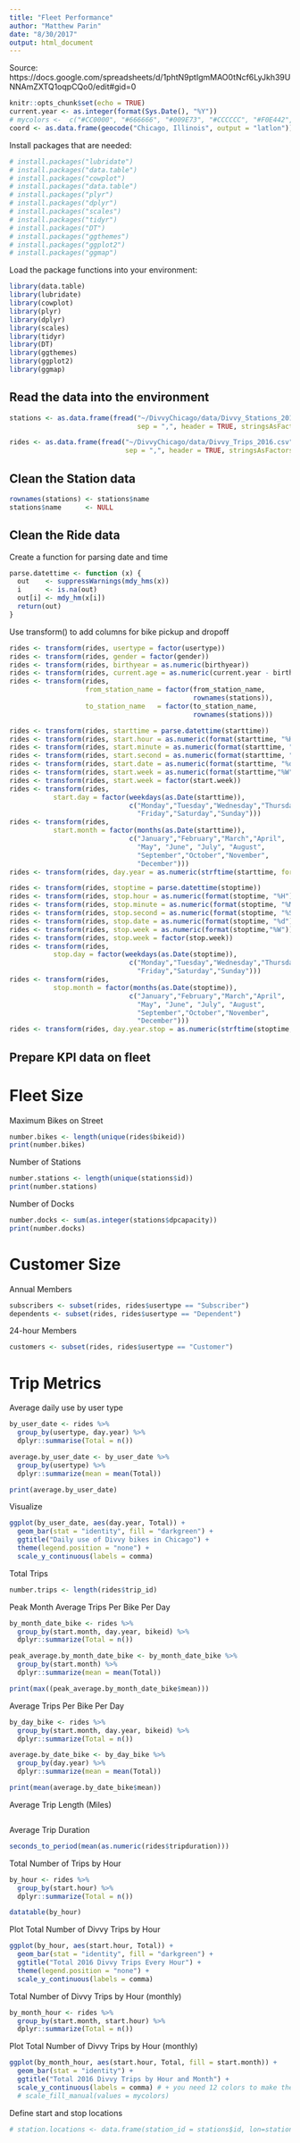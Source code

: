 ```yaml
---
title: "Fleet Performance"
author: "Matthew Parin"
date: "8/30/2017"
output: html_document
---
```


Source: https://docs.google.com/spreadsheets/d/1phtN9ptIgmMAO0tNcf6LyJkh39UNNAmZXTQ1oqpCQo0/edit#gid=0

```r
knitr::opts_chunk$set(echo = TRUE)
current.year <- as.integer(format(Sys.Date(), "%Y"))
# mycolors <-  c("#CC0000", "#666666", "#009E73", "#CCCCCC", "#F0E442", "#0072B2", "#CC79A7")
coord <- as.data.frame(geocode("Chicago, Illinois", output = "latlon"))
```

Install packages that are needed:

```r
# install.packages("lubridate")
# install.packages("data.table")
# install.packages("cowplot")
# install.packages("data.table")
# install.packages("plyr")
# install.packages("dplyr")
# install.packages("scales")
# install.packages("tidyr")
# install.packages("DT")
# install.packages("ggthemes")
# install.packages("ggplot2")
# install.packages("ggmap")
```

Load the package functions into your environment:

```r
library(data.table)
library(lubridate)
library(cowplot)
library(plyr)
library(dplyr)
library(scales)
library(tidyr)
library(DT)
library(ggthemes)
library(ggplot2)
library(ggmap)
```

## Read the data into the environment

```r
stations <- as.data.frame(fread("~/DivvyChicago/data/Divvy_Stations_2017_Q1Q2.csv",
                                sep = ",", header = TRUE, stringsAsFactors = FALSE))
```

```r
rides <- as.data.frame(fread("~/DivvyChicago/data/Divvy_Trips_2016.csv",
                             sep = ",", header = TRUE, stringsAsFactors = FALSE))
```

## Clean the Station data

```r
rownames(stations) <- stations$name
stations$name      <- NULL
```

## Clean the Ride data

Create a function for parsing date and time
```r
parse.datettime <- function (x) {
  out    <- suppressWarnings(mdy_hms(x))
  i      <- is.na(out)
  out[i] <- mdy_hm(x[i])
  return(out)
}
```

Use transform() to add columns for bike pickup and dropoff
```r
rides <- transform(rides, usertype = factor(usertype))
rides <- transform(rides, gender = factor(gender))
rides <- transform(rides, birthyear = as.numeric(birthyear))
rides <- transform(rides, current.age = as.numeric(current.year - birthyear))
rides <- transform(rides,
                   from_station_name = factor(from_station_name,
				                              rownames(stations)),
                   to_station_name   = factor(to_station_name,
				                              rownames(stations)))

rides <- transform(rides, starttime = parse.datettime(starttime))
rides <- transform(rides, start.hour = as.numeric(format(starttime, "%H")))
rides <- transform(rides, start.minute = as.numeric(format(starttime, "%M")))
rides <- transform(rides, start.second = as.numeric(format(starttime, "%S")))
rides <- transform(rides, start.date = as.numeric(format(starttime, "%d")))
rides <- transform(rides, start.week = as.numeric(format(starttime,"%W")))
rides <- transform(rides, start.week = factor(start.week))
rides <- transform(rides,
           start.day = factor(weekdays(as.Date(starttime)),
                              c("Monday","Tuesday","Wednesday","Thursday",
                                "Friday","Saturday","Sunday")))
rides <- transform(rides,
           start.month = factor(months(as.Date(starttime)),
                              c("January","February","March","April",
                                "May", "June", "July", "August",
                                "September","October","November",
                                "December")))
rides <- transform(rides, day.year = as.numeric(strftime(starttime, format = "%j")))

rides <- transform(rides, stoptime = parse.datettime(stoptime))
rides <- transform(rides, stop.hour = as.numeric(format(stoptime, "%H")))
rides <- transform(rides, stop.minute = as.numeric(format(stoptime, "%M")))
rides <- transform(rides, stop.second = as.numeric(format(stoptime, "%S")))
rides <- transform(rides, stop.date = as.numeric(format(stoptime, "%d")))
rides <- transform(rides, stop.week = as.numeric(format(stoptime,"%W")))
rides <- transform(rides, stop.week = factor(stop.week))
rides <- transform(rides,
           stop.day = factor(weekdays(as.Date(stoptime)),
                              c("Monday","Tuesday","Wednesday","Thursday",
                                "Friday","Saturday","Sunday")))
rides <- transform(rides,
           stop.month = factor(months(as.Date(stoptime)),
                              c("January","February","March","April",
                                "May", "June", "July", "August",
                                "September","October","November",
                                "December")))
rides <- transform(rides, day.year.stop = as.numeric(strftime(stoptime, format = "%j")))
```

## Prepare KPI data on fleet

# Fleet Size

Maximum Bikes on Street
```r
number.bikes <- length(unique(rides$bikeid))
print(number.bikes)
```

Number of Stations
```r
number.stations <- length(unique(stations$id))
print(number.stations)
```

Number of Docks
```r
number.docks <- sum(as.integer(stations$dpcapacity))
print(number.docks)
```

# Customer Size 

Annual Members
```r
subscribers <- subset(rides, rides$usertype == "Subscriber")
dependents <- subset(rides, rides$usertype == "Dependent")
```

24-hour Members
```r
customers <- subset(rides, rides$usertype == "Customer")
```

# Trip Metrics

Average daily use by user type
```r
by_user_date <- rides %>%
  group_by(usertype, day.year) %>%
  dplyr::summarise(Total = n())

average.by_user_date <- by_user_date %>%
  group_by(usertype) %>%
  dplyr::summarize(mean = mean(Total))

print(average.by_user_date)
```

Visualize
```r
ggplot(by_user_date, aes(day.year, Total)) +
  geom_bar(stat = "identity", fill = "darkgreen") +
  ggtitle("Daily use of Divvy bikes in Chicago") +
  theme(legend.position = "none") +
  scale_y_continuous(labels = comma)
```

Total Trips
```r
number.trips <- length(rides$trip_id)
```

Peak Month Average Trips Per Bike Per Day
```r
by_month_date_bike <- rides %>%
  group_by(start.month, day.year, bikeid) %>%
  dplyr::summarize(Total = n())

peak_average.by_month_date_bike <- by_month_date_bike %>%
  group_by(start.month) %>%
  dplyr::summarize(mean = mean(Total))

print(max((peak_average.by_month_date_bike$mean)))
```

Average Trips Per Bike Per Day 
```r
by_day_bike <- rides %>%
  group_by(start.month, day.year, bikeid) %>%
  dplyr::summarize(Total = n())

average.by_date_bike <- by_day_bike %>%
  group_by(day.year) %>%
  dplyr::summarize(mean = mean(Total))

print(mean(average.by_date_bike$mean))
```

Average Trip Length (Miles)
```r

```

Average Trip Duration
```r
seconds_to_period(mean(as.numeric(rides$tripduration)))
```

Total Number of Trips by Hour
```r
by_hour <- rides %>%
  group_by(start.hour) %>%
  dplyr::summarize(Total = n())

datatable(by_hour)
```

Plot Total Number of Divvy Trips by Hour
```r
ggplot(by_hour, aes(start.hour, Total)) +
  geom_bar(stat = "identity", fill = "darkgreen") +
  ggtitle("Total 2016 Divvy Trips Every Hour") +
  theme(legend.position = "none") +
  scale_y_continuous(labels = comma)
```

Total Number of Divvy Trips by Hour (monthly)
```r
by_month_hour <- rides %>%
  group_by(start.month, start.hour) %>%
  dplyr::summarize(Total = n())
```

Plot Total Number of Divvy Trips by Hour (monthly)
```r
ggplot(by_month_hour, aes(start.hour, Total, fill = start.month)) +
  geom_bar(stat = "identity") +
  ggtitle("Total 2016 Divvy Trips by Hour and Month") +
  scale_y_continuous(labels = comma) # + you need 12 colors to make the distinction
  # scale_fill_manual(values = mycolors)
```

Define start and stop locations
```r
# station.locations <- data.frame(station_id = stations$id, lon=stations$longitude, lat=stations$latitude)
```







